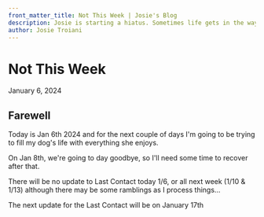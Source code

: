 ```yaml
---
front_matter_title: Not This Week | Josie's Blog
description: Josie is starting a hiatus. Sometimes life gets in the way.
author: Josie Troiani
---
```

# Not This Week

January 6, 2024

## Farewell

Today is Jan 6th 2024 and for the next couple of days I'm going to be trying to fill my dog's life with everything she enjoys.

On Jan 8th, we're going to day goodbye, so I'll need some time to recover after that.

There will be no update to Last Contact today 1/6, or all next week (1/10 & 1/13) although there may be some ramblings as I process things…

The next update for the Last Contact will be on January 17th
